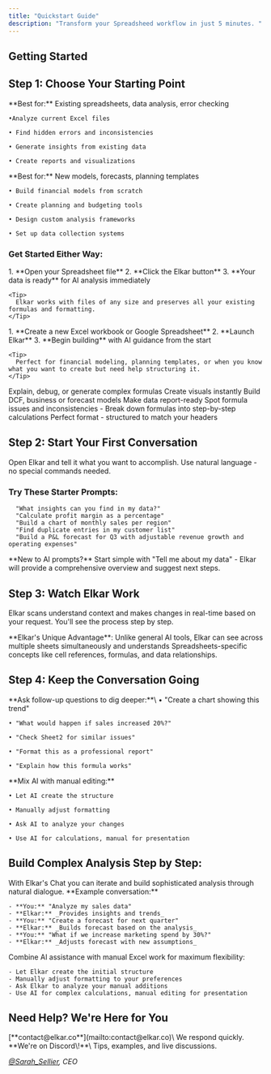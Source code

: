 ```yaml
---
title: "Quickstart Guide"
description: "Transform your Spreadsheed workflow in just 5 minutes. "
---
```


## Getting Started

## Step 1: Choose Your Starting Point

<CardGroup cols={2}>
  <Card title="I Have Data to Analyze" icon="file-excel">
    **Best for:** Existing spreadsheets, data analysis, error checking

    •Analyze current Excel files

    • Find hidden errors and inconsistencies

    • Generate insights from existing data

    • Create reports and visualizations
  </Card>
  <Card title="I'm Building Something New" icon="circle">
    **Best for:** New models, forecasts, planning templates

    • Build financial models from scratch

    • Create planning and budgeting tools

    • Design custom analysis frameworks

    • Set up data collection systems
  </Card>
</CardGroup>

### Get Started Either Way:

<Tabs>
  <Tab title="With Existing Data">
    1. **Open your Spreadsheet file**
    2. **Click the Elkar button**
    3. **Your data is ready** for AI analysis immediately

    <Tip>
      Elkar works with files of any size and preserves all your existing formulas and formatting.
    </Tip>
  </Tab>
  <Tab title="Starting Fresh">
    1. **Create a new Excel workbook or Google Spreadsheet**
    2. **Launch Elkar**
    3. **Begin building** with AI guidance from the start

    <Tip>
      Perfect for financial modeling, planning templates, or when you know what you want to create but need help structuring it.
    </Tip>
  </Tab>
</Tabs>

<CardGroup cols={3}>
  <Card title="Formula Help" icon="calculator">
    Explain, debug, or generate complex formulas
  </Card>
  <Card title="Charts & Dashboards" icon="table">
    Create visuals instantly
  </Card>
  <Card title="Financial Modeling" icon="arrow-trend-up">
    Build DCF, business or forecast models
  </Card>
  <Card title="Clean & Format" icon="sparkles">
    Make data report-ready
  </Card>
  <Card title="Error Checks" icon="shield">
    Spot formula issues and inconsistencies
  </Card>
  <Card title="Formula Tracing" icon="calendar-lines-pen">
    - Break down formulas into step-by-step calculations
  </Card>
  <Card title="PDF to Excel" icon="file-check">
    Perfect format - structured to match your headers
  </Card>
</CardGroup>

## Step 2: Start Your First Conversation

Open Elkar and tell it what you want to accomplish. Use natural language - no special commands needed.

### Try These Starter Prompts:

<CodeGroup>

```text Quick Analysis
  "What insights can you find in my data?"
  "Calculate profit margin as a percentage"
  "Build a chart of monthly sales per region"
  "Find duplicate entries in my customer list"
  "Build a P&L forecast for Q3 with adjustable revenue growth and operating expenses"
```

</CodeGroup>

<Note>
  **New to AI prompts?** Start simple with "Tell me about my data" - Elkar will provide a comprehensive overview and suggest next steps.
</Note>

## Step 3: Watch Elkar Work

Elkar scans understand context and makes changes in real-time based on your request. You'll see the process step by step.

<Frame>
  
</Frame>

<Note>
  **Elkar's Unique Advantage**: Unlike general AI tools, Elkar can see across multiple sheets simultaneously and understands Spreadsheets-specific concepts like cell references, formulas, and data relationships.
</Note>

## Step 4: Keep the Conversation Going

<CardGroup cols={2}>
  <Card title="Continue with AI" icon="robot">
    **Ask follow-up questions to dig deeper:**\
    • "Create a chart showing this trend"

    • "What would happen if sales increased 20%?"

    • "Check Sheet2 for similar issues"

    • "Format this as a professional report"

    • "Explain how this formula works"
  </Card>
  <Card title="Work Manually" icon="toolbox">
    **Mix AI with manual editing:**

    • Let AI create the structure

    • Manually adjust formatting

    • Ask AI to analyze your changes

    • Use AI for calculations, manual for presentation
  </Card>
</CardGroup>

## Build Complex Analysis Step by Step:

<Tabs>
  <Tab title="AI Conversation Flow">
    With Elkar's Chat you can iterate and build sophisticated analysis through natural dialogue. **Example conversation:**

    - **You:** "Analyze my sales data"
    - **Elkar:** _Provides insights and trends_
    - **You:** "Create a forecast for next quarter"
    - **Elkar:** _Builds forecast based on the analysis_
    - **You:** "What if we increase marketing spend by 30%?"
    - **Elkar:** _Adjusts forecast with new assumptions_
  </Tab>
  <Tab title="Hybrid Approach">
    Combine AI assistance with manual Excel work for maximum flexibility:

    - Let Elkar create the initial structure
    - Manually adjust formatting to your preferences
    - Ask Elkar to analyze your manual additions
    - Use AI for complex calculations, manual editing for presentation
  </Tab>
</Tabs>

## Need Help? We're Here for You

<CardGroup cols={2}>
  <Card title="Email Support" icon="envelope">
    [**contact@elkar.co**](mailto:contact@elkar.co)\
    We respond quickly.
  </Card>
  <Card title="Join the Community" icon="users" href="https://discord.gg/k89v3cF6fX">
    **We're on Discord\!**\
    Tips, examples, and live discussions.
  </Card>
</CardGroup>

[_@Sarah_Sellier_](https://twitter.com/Sarah_Sellier)_, CEO_